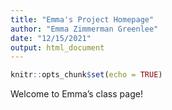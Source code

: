 ```yaml
---
title: "Emma's Project Homepage"
author: "Emma Zimmerman Greenlee"
date: "12/15/2021"
output: html_document
---
```


```r
knitr::opts_chunk$set(echo = TRUE)
```

Welcome to Emma's class page!